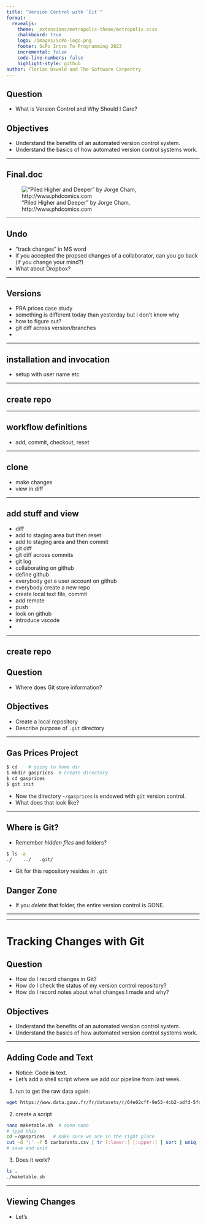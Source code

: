 ```yaml
---
title: "Version Control with `Git`"
format: 
  revealjs:
    theme: _extensions/metropolis-theme/metropolis.scss
    chalkboard: true
    logo: /images/ScPo-logo.png
    footer: ScPo Intro To Programming 2023
    incremental: false
    code-line-numbers: false
    highlight-style: github
author: Florian Oswald and The Software Carpentry
---
```




::::: {.callout-note}
# Question

* What is Version Control and Why Should I Care?
:::::

::::: {.callout-tip}
# Objectives
- Understand the benefits of an automated version control system.
- Understand the basics of how automated version control systems work.
::::::

---

## Final.doc  

!["Piled Higher and Deeper" by Jorge Cham, http://www.phdcomics.com](/images/phd101212s.png)

---

## Undo

* "track changes" in MS word
* if you accepted the propsed changes of a collaborator, can you go back (if you change your mind?)
* What about Dropbox?


---

## Versions

* PRA prices case study
* something is different today than yesterday but i don't know why
* how to figure out?
* git diff across version/branches
* 




---


## installation and invocation

* setup with user name etc

---

## create repo

---

## workflow definitions

* add, commit, checkout, reset

---

## clone

* make changes
* view in diff

---

## add stuff and view

* diff
* add to staging area but then reset
* add to staging area and then commit
* git diff
* git diff across commits
* git log
* collaborating on github
* define github
* everybody get a user account on github
* everybody create a new repo
* create local text file, commit
* add remote
* push
* look on github
* introduce vscode 
* 



---

## create repo


::::: {.callout-note}
# Question

* Where does Git store information?

:::::

::::: {.callout-tip}
# Objectives
- Create a local repository
- Describe purpose of `.git` directory
::::::


---

## Gas Prices Project

```bash
$ cd    # going to home dir 
$ mkdir gasprices  # create directory
$ cd gasprices 
$ git init
```

* Now the directory `~/gasprices` is endowed with `git` version control. 
* What does that look like?


---

## Where is Git?

* Remember *hidden files* and folders?

```bash
$ ls -a 
./    ../   .git/
```

* Git for this repository resides in `.git`

::: {.callout-warning}

# Danger Zone

* If you _delete_ that folder, the entire version control is GONE. 

:::


---





---

# Tracking Changes with Git



::::: {.callout-note}
# Question

* How do I record changes in Git?
* How do I check the status of my version control repository?
* How do I record notes about what changes I made and why?
:::::

::::: {.callout-tip}
# Objectives
- Understand the benefits of an automated version control system.
- Understand the basics of how automated version control systems work.
::::::




---

## Adding Code and Text

* Notice: Code **is** text.
* Let's add a shell script where we add our pipeline from last week.

1. run to get the raw data again:
```bash
wget https://www.data.gouv.fr/fr/datasets/r/64e02cff-9e53-4cb2-adfd-5fcc88b2dc09 -O ~/gasprices/carburants.csv`
```

2. create a script

```bash
nano maketable.sh  # open nano
# typd this
cd ~/gasprices   # make sure we are in the right place
cut -d ';' -f 5 carburants.csv | tr [:lower:] [:upper:] | sort | uniq -c | sort
# save and exit 
```

3. Does it work?
```bash
ls .
./maketable.sh 
```






---

## Viewing Changes

* Let's 